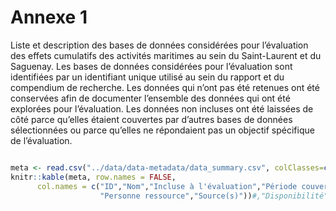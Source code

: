 # Annexe 1 {.unnumbered #annexe1} 

Liste et description des bases de données considérées pour l'évaluation des effets cumulatifs des activités maritimes au sein du Saint-Laurent et du Saguenay. Les bases de données considérées pour l'évaluation sont identifiées par un identifiant unique utilisé au sein du rapport et du compendium de recherche. Les données qui n'ont pas été retenues ont été conservées afin de documenter l'ensemble des données qui ont été explorées pour l'évaluation. Les données non incluses ont été laissées de côté parce qu'elles étaient couvertes par d'autres bases de données sélectionnées ou parce qu'elles ne répondaient pas un objectif spécifique de l'évaluation.

<div style="overflow-x:auto;">
```r
meta <- read.csv("../data/data-metadata/data_summary.csv", colClasses=c("id"="character"))
knitr::kable(meta, row.names = FALSE, 
      col.names = c("ID","Nom","Incluse à l'évaluation","Période couverte",
                    "Personne ressource","Source(s)"))#,"Disponibilité"))

```
</div>
